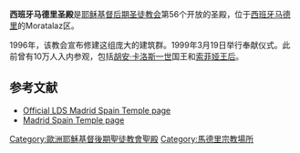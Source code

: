 {{Infobox religious building
| 名字 = 西班牙馬德里聖殿
| 圖片 = Madrid_temple.jpg
| 圖片說明 = Templo de Madrid España
| 地圖 =
| 地圖尺寸 =
| 地圖說明 =
| 坐標 = {{coord|40|24|0.323999|N|3|37|53.68800|W|type:landmark_region:ES|display=title}}
| 宗教 = [[基督教|基督教]]
| 位置 =
| 神 =
| 宗教禮儀 =
| 派別 = [[耶穌基督後期聖徒教會|耶穌基督後期聖徒教會]]
| 節日 =
| 小區 =
| 分區 =
| 基層政權 = [[馬德里|馬德里]]
| 區 =
| 領地 =
| 地方行政區 =
| 州 = 
| 省 =
| 地區 = [[馬德里自治區|馬德里自治區]]
| 國家 = [[西班牙|西班牙]]
| 行政 =
| 開光年份 =
| 狀態 =
| 傳統稱號 =
| 所有者 =
| 領導 =
| 婆多羅迦 =
| 主保聖人 =
| 官方網站 =
| 建築師 =
| 建築類型 =
| 建築風格 = [[现代建築|现代式]]
| 建築材料 =
| 建立者 =
| 資助者 =
| 總承包商 =
| 建立日期 =
| 奠基 = 1996年6月11日由戈登·興格萊會長主待
| 竣工 = 1999年3月19日至21日由戈登·興格萊會長奉獻
| 建設成本 =
| 毀壞 =
| 正立面朝向 =
| 容納人數 =
| 長度 =
| 寬度 =
| 中殿寬度 =
| 內部面積 = 4255平方公尺
| 最高高度 =
| 穹頂 =
| 外穹頂高度 =
| 內穹頂高度 =
| 外穹頂直徑 =
| 內穹頂直徑 =
| 宣禮塔 =
| 宣禮塔高度 =
| 尖塔 =
| 尖塔高度 = 
| 場地面積 = 1.4公頃
| 寺廟 =
| 紀念碑 =
| 神社 =
| 碑銘 =
| 海拔 =
| 官方名稱1 =
| 類型1 =
| 標準1 =
| 指定日期1 =
| 父列表1 =
| 參考編號1 =
| 官方名稱2 =
| 類型2 =
| 標準2 =
| 指定日期2 =
| 父列表2 = 56
| 參考編號2 =
}}

'''西班牙马德里圣殿'''是[[耶稣基督后期圣徒教会|耶稣基督后期圣徒教会]]第56个开放的圣殿，位于[[西班牙|西班牙]][[马德里|马德里]]的Moratalaz区。

1996年，该教会宣布修建这组庞大的建筑群。1999年3月19日举行奉献仪式。此前曾有10万人入内参观，包括[[胡安·卡洛斯一世|胡安·卡洛斯一世]]国王和[[索菲娅_(西班牙王后)|索菲娅王后]]。

==参考文献==
{{Reflist}}
{{commonscat-inline|Madrid Spain Temple}}
* [http://www.lds.org/temples/main/0,11204,1912-1-92-0,00.html Official LDS Madrid Spain Temple page] {{Wayback|url=http://www.lds.org/temples/main/0,11204,1912-1-92-0,00.html |date=20100413215656 }}
* [https://web.archive.org/web/20070401192914/http://www.ldschurchtemples.com/madrid/ Madrid Spain Temple page]

{{耶穌基督後期聖徒教會聖殿}}

[[Category:歐洲耶穌基督後期聖徒教會聖殿|Category:歐洲耶穌基督後期聖徒教會聖殿]]
[[Category:馬德里宗教場所|Category:馬德里宗教場所]]